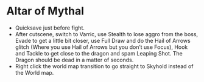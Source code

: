 
# Altar of Mythal

- Quicksave just before fight.
- After cutscene, switch to Varric, use Stealth to lose aggro from the boss, Evade to get a little bit closer, use Full Draw and do the Hail of Arrows glitch (Where you use Hail of Arrows but you don’t use Focus), Hook and Tackle to get close to the dragon and spam Leaping Shot. The Dragon should be dead in a matter of seconds.
- Right click the world map transition to go straight to Skyhold instead of the World map.
